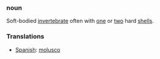 ===noun===

Soft-bodied [[invertebrate]] often with [[one]] or [[two]] hard [[shell]]s.

===Translations===

*[[Spanish]]: [[molusco]]